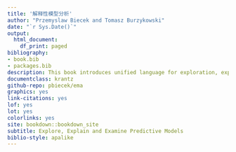 ```yaml
--- 
title: '解释性模型分析'
author: "Przemyslaw Biecek and Tomasz Burzykowski"
date: "`r Sys.Date()`"
output:
  html_document:
    df_print: paged
bibliography:
- book.bib
- packages.bib
description: This book introduces unified language for exploration, explanation and examination of predictive machine learning models.
documentclass: krantz
github-repo: pbiecek/ema
graphics: yes
link-citations: yes
lof: yes
lot: yes
colorlinks: yes
site: bookdown::bookdown_site
subtitle: Explore, Explain and Examine Predictive Models
biblio-style: apalike
---
```

